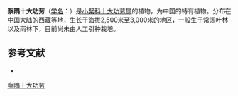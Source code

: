 {{Speciesbox
| name = 察隅十大功劳
| status = 
| status_system = 
| image =
| genus = Mahonia
| species = calamicaulis
| authority = Spare et Fisch.
}}

'''察隅十大功劳'''（[[学名|学名]]：{{lang|la|''Mahonia calamicaulis''}}）是[[小檗科|小檗科]][[十大功劳属|十大功劳属]]的植物，为中国的特有植物。分布在[[中国大陆|中国大陆]]的[[西藏|西藏]]等地，生长于海拔2,500米至3,000米的地区，一般生于常阔叶林以及雨林下，目前尚未由人工引种栽培。

== 参考文献 ==
<div class="references-small">
* {{cite web| url =http://www.bioinfo.cn/db05/KmzwSpecies.php?action=view&id=2312| title =察隅十大功劳| work =《中国高等植物数据库全库》| publisher =中国科学院微生物研究所| author =昆明植物研究所| accessdate =2009-02-23| deadurl =yes| archiveurl =https://web.archive.org/web/20160305110445/http://www.bioinfo.cn/db05/KmzwSpecies.php?action=view&id=2312| archivedate =2016-03-05}}
</div>
{{Taxonbar|from=Q10955254}}

[[Category:十大功劳属|察隅十大功劳]]


{{植物小作品}}